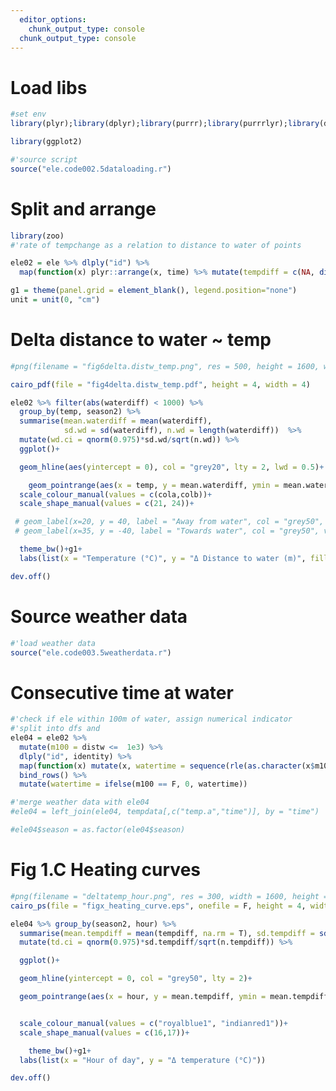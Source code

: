 ```yaml
---
  editor_options:
    chunk_output_type: console
  chunk_output_type: console
---
```


# Load libs

```r
#set env
library(plyr);library(dplyr);library(purrr);library(purrrlyr);library(data.table);library(lubridate);library(tidyr)

library(ggplot2)
```

```r
#'source script
source("ele.code002.5dataloading.r")
```

# Split and arrange

```r
library(zoo)
#'rate of tempchange as a relation to distance to water of points

ele02 = ele %>% dlply("id") %>%
  map(function(x) plyr::arrange(x, time) %>% mutate(tempdiff = c(NA, diff(temp, lag = 1)), waterdiff = c(diff(distw, lag = 1), NA))) %>% bind_rows()
```

```r
g1 = theme(panel.grid = element_blank(), legend.position="none")
unit = unit(0, "cm")

```

# Delta distance to water ~ temp

```r

#png(filename = "fig6delta.distw_temp.png", res = 500, height = 1600, width = 1600)

cairo_pdf(file = "fig4delta.distw_temp.pdf", height = 4, width = 4)

ele02 %>% filter(abs(waterdiff) < 1000) %>%
  group_by(temp, season2) %>%
  summarise(mean.waterdiff = mean(waterdiff),
            sd.wd = sd(waterdiff), n.wd = length(waterdiff))  %>%
  mutate(wd.ci = qnorm(0.975)*sd.wd/sqrt(n.wd)) %>%
  ggplot()+

  geom_hline(aes(yintercept = 0), col = "grey20", lty = 2, lwd = 0.5)+

    geom_pointrange(aes(x = temp, y = mean.waterdiff, ymin = mean.waterdiff-wd.ci, ymax = mean.waterdiff+wd.ci, col = season2, shape = season2), position = position_dodge(width = 0.7), fatten = 10, lty = 1, fill = "white", stroke = 0.7, lwd = 0.2)+
  scale_colour_manual(values = c(cola,colb))+
  scale_shape_manual(values = c(21, 24))+

 # geom_label(x=20, y = 40, label = "Away from water", col = "grey50", hjust = "inward", vjust = "inward")+
 # geom_label(x=35, y = -40, label = "Towards water", col = "grey50", vjust = "inward")+

  theme_bw()+g1+
  labs(list(x = "Temperature (°C)", y = "Δ Distance to water (m)", fill = "Season", shape = "Season", colour = "Season"))+ylim(-25,30)+xlim(15,40)

dev.off()
```

# Source weather data

```r
#'load weather data
source("ele.code003.5weatherdata.r")
```


# Consecutive time at water

```r
#'check if ele within 100m of water, assign numerical indicator
#'split into dfs and
ele04 = ele02 %>%
  mutate(m100 = distw <=  1e3) %>%
  dlply("id", identity) %>%
  map(function(x) mutate(x, watertime = sequence(rle(as.character(x$m100))$lengths))) %>%
  bind_rows() %>%
  mutate(watertime = ifelse(m100 == F, 0, watertime))

#'merge weather data with ele04
#ele04 = left_join(ele04, tempdata[,c("temp.a","time")], by = "time")

#ele04$season = as.factor(ele04$season)
```

# Fig 1.C Heating curves

```r
#png(filename = "deltatemp_hour.png", res = 300, width = 1600, height = 1600)
cairo_ps(file = "figx_heating_curve.eps", onefile = F, height = 4, width = 4)

ele04 %>% group_by(season2, hour) %>%
  summarise(mean.tempdiff = mean(tempdiff, na.rm = T), sd.tempdiff = sd(tempdiff, na.rm = T), n.tempdiff = length(tempdiff)) %>%
  mutate(td.ci = qnorm(0.975)*sd.tempdiff/sqrt(n.tempdiff)) %>%

  ggplot()+

  geom_hline(yintercept = 0, col = "grey50", lty = 2)+

  geom_pointrange(aes(x = hour, y = mean.tempdiff, ymin = mean.tempdiff-td.ci, ymax = mean.tempdiff+td.ci, col = season2, shape = season2), fatten = 5, position = position_dodge(width = 0.7))+


  scale_colour_manual(values = c("royalblue1", "indianred1"))+
  scale_shape_manual(values = c(16,17))+

    theme_bw()+g1+
  labs(list(x = "Hour of day", y = "Δ temperature (°C)"))

dev.off()
```

